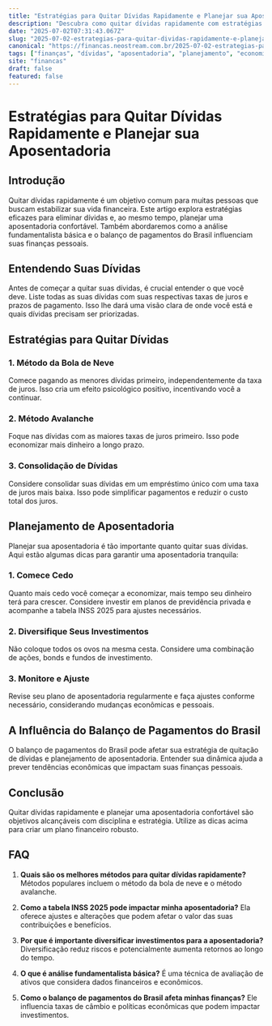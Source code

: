```yaml
---
title: "Estratégias para Quitar Dívidas Rapidamente e Planejar sua Aposentadoria"
description: "Descubra como quitar dívidas rapidamente com estratégias eficazes que também ajudam no planejamento da aposentadoria e entendem o balanço de pagamentos do Brasil."
date: "2025-07-02T07:31:43.067Z"
slug: "2025-07-02-estrategias-para-quitar-dividas-rapidamente-e-planejar-sua-aposentadoria"
canonical: "https://financas.neostream.com.br/2025-07-02-estrategias-para-quitar-dividas-rapidamente-e-planejar-sua-aposentadoria"
tags: ["finanças", "dívidas", "aposentadoria", "planejamento", "economia"]
site: "financas"
draft: false
featured: false
---
```


# Estratégias para Quitar Dívidas Rapidamente e Planejar sua Aposentadoria

## Introdução

Quitar dívidas rapidamente é um objetivo comum para muitas pessoas que buscam estabilizar sua vida financeira. Este artigo explora estratégias eficazes para eliminar dívidas e, ao mesmo tempo, planejar uma aposentadoria confortável. Também abordaremos como a análise fundamentalista básica e o balanço de pagamentos do Brasil influenciam suas finanças pessoais.

## Entendendo Suas Dívidas

Antes de começar a quitar suas dívidas, é crucial entender o que você deve. Liste todas as suas dívidas com suas respectivas taxas de juros e prazos de pagamento. Isso lhe dará uma visão clara de onde você está e quais dívidas precisam ser priorizadas.

## Estratégias para Quitar Dívidas

### 1. Método da Bola de Neve

Comece pagando as menores dívidas primeiro, independentemente da taxa de juros. Isso cria um efeito psicológico positivo, incentivando você a continuar.

### 2. Método Avalanche

Foque nas dívidas com as maiores taxas de juros primeiro. Isso pode economizar mais dinheiro a longo prazo.

### 3. Consolidação de Dívidas

Considere consolidar suas dívidas em um empréstimo único com uma taxa de juros mais baixa. Isso pode simplificar pagamentos e reduzir o custo total dos juros.

## Planejamento de Aposentadoria

Planejar sua aposentadoria é tão importante quanto quitar suas dívidas. Aqui estão algumas dicas para garantir uma aposentadoria tranquila:

### 1. Comece Cedo

Quanto mais cedo você começar a economizar, mais tempo seu dinheiro terá para crescer. Considere investir em planos de previdência privada e acompanhe a tabela INSS 2025 para ajustes necessários.

### 2. Diversifique Seus Investimentos

Não coloque todos os ovos na mesma cesta. Considere uma combinação de ações, bonds e fundos de investimento.

### 3. Monitore e Ajuste

Revise seu plano de aposentadoria regularmente e faça ajustes conforme necessário, considerando mudanças econômicas e pessoais.

## A Influência do Balanço de Pagamentos do Brasil

O balanço de pagamentos do Brasil pode afetar sua estratégia de quitação de dívidas e planejamento de aposentadoria. Entender sua dinâmica ajuda a prever tendências econômicas que impactam suas finanças pessoais.

## Conclusão

Quitar dívidas rapidamente e planejar uma aposentadoria confortável são objetivos alcançáveis com disciplina e estratégia. Utilize as dicas acima para criar um plano financeiro robusto.

## FAQ

1. **Quais são os melhores métodos para quitar dívidas rapidamente?**
   Métodos populares incluem o método da bola de neve e o método avalanche.

2. **Como a tabela INSS 2025 pode impactar minha aposentadoria?**
   Ela oferece ajustes e alterações que podem afetar o valor das suas contribuições e benefícios.

3. **Por que é importante diversificar investimentos para a aposentadoria?**
   Diversificação reduz riscos e potencialmente aumenta retornos ao longo do tempo.

4. **O que é análise fundamentalista básica?**
   É uma técnica de avaliação de ativos que considera dados financeiros e econômicos.

5. **Como o balanço de pagamentos do Brasil afeta minhas finanças?**
   Ele influencia taxas de câmbio e políticas econômicas que podem impactar investimentos.